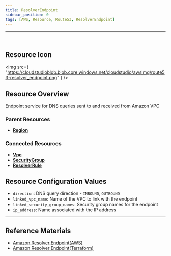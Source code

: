 ```yaml
---
title: ResolverEndpoint
sidebar_position: 0
tags: [AWS, Resource, Route53, ResolverEndpoint]
---
```


<hr />
<br />

## Resource Icon

<img
    src={
        "https://cloudstudioblob.blob.core.windows.net/cloudstudio/awsImg/route53-resolver_endpoint.png"
    }
/>

## Resource Overview

Endpoint service for DNS queries sent to and received from Amazon VPC

### Parent Resources

-   [**Region**](https://docs.cstudio.app/docs/resource/aws/Base/Region)

### Connected Resources

-   [**Vpc**](https://docs.cstudio.app/docs/resource/aws/Vpc/Vpc)
-   [**SecurityGroup**](https://docs.cstudio.app/docs/resource/aws/Vpc/SecurityGroup)
-   [**ResolverRule**](https://docs.cstudio.app/docs/resource/aws/Route53/ResolverRule)

## Resource Configuration Values

-   `direction`: DNS query direction - `INBOUND`, `OUTBOUND`
-   `linked_vpc_name`: Name of the VPC to link with the endpoint
-   `linked_security_group_names`: Security group names for the endpoint
-   `ip_address`: Name associated with the IP address

---

## Reference Materials

-   [Amazon Resolver Endpoint(AWS)](https://docs.aws.amazon.com/ko_kr/Route53/latest/DeveloperGuide/resolver.html)
-   [Amazon Resolver Endpoint(Terraform)](https://registry.terraform.io/providers/hashicorp/aws/latest/docs/resources/route53_resolver_endpoint)
